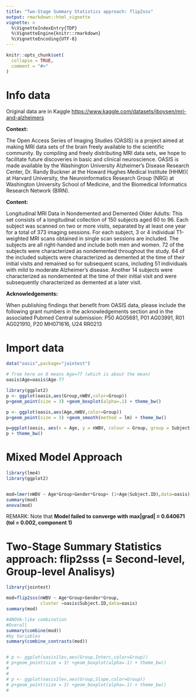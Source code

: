 ```yaml
---
title: "Two-Stage Summary Statistics approach: flip2sss"
output: rmarkdown::html_vignette
vignette: >
  %\VignetteIndexEntry{TDP}
  %\VignetteEngine{knitr::rmarkdown}
  %\VignetteEncoding{UTF-8}
---
```


```r
knitr::opts_chunk$set(
  collapse = TRUE,
  comment = "#>"
)
```


# Info data

Original data are in Kaggle
<https://www.kaggle.com/datasets/jboysen/mri-and-alzheimers>

**Context:**

The Open Access Series of Imaging Studies (OASIS) is a project aimed at making MRI data sets of the brain freely available to the scientific community. By compiling and freely distributing MRI data sets, we hope to facilitate future discoveries in basic and clinical neuroscience. OASIS is made available by the Washington University Alzheimer's Disease Research Center, Dr. Randy Buckner at the Howard Hughes Medical Institute (HHMI)( at Harvard University, the Neuroinformatics Research Group (NRG) at Washington University School of Medicine, and the Biomedical Informatics Research Network (BIRN).

**Content:**

Longitudinal MRI Data in Nondemented and Demented Older Adults: This set consists of a longitudinal collection of 150 subjects aged 60 to 96. Each subject was scanned on two or more visits, separated by at least one year for a total of 373 imaging sessions. For each subject, 3 or 4 individual T1-weighted MRI scans obtained in single scan sessions are included. The subjects are all right-handed and include both men and women. 72 of the subjects were characterized as nondemented throughout the study. 64 of the included subjects were characterized as demented at the time of their initial visits and remained so for subsequent scans, including 51 individuals with mild to moderate Alzheimer's disease. Another 14 subjects were characterized as nondemented at the time of their initial visit and were subsequently characterized as demented at a later visit.

**Acknowledgements:**

When publishing findings that benefit from OASIS data, please include the following grant numbers in the acknowledgements section and in the associated Pubmed Central submission: P50 AG05681, P01 AG03991, R01 AG021910, P20 MH071616, U24 RR0213

# Import data

```r

data("oasis",package="jointest")

# from here on 0 means Age=77 (which is about the mean)
oasis$Age=oasis$Age-77
```

```r
library(ggplot2)
p <- ggplot(oasis,aes(Group,nWBV,color=Group))
p+geom_point(size = 3) +geom_boxplot(alpha=.1) + theme_bw()

p <- ggplot(oasis,aes(Age,nWBV,color=Group))
p+geom_point(size = 3) +geom_smooth(method = lm) + theme_bw()

p=ggplot(oasis, aes(x = Age, y = nWBV, colour = Group, group = Subject.ID)) + geom_line() + geom_point()
p + theme_bw()

```

# Mixed Model Approach

```r
library(lme4)
library(ggplot2)


mod=lmer(nWBV ~ Age*Group+Gender*Group+ (1+Age|Subject.ID),data=oasis)
summary(mod)
anova(mod)


```

REMARK: Note that **Model failed to converge with max|grad| = 0.640671 (tol = 0.002, component 1)**




# Two-Stage Summary Statistics approach: flip2sss (= Second-level, Group-level Analisys)

```r
library(jointest)

mod=flip2sss(nWBV ~ Age*Group+Gender*Group, 
             cluster =oasis$Subject.ID,data=oasis)
summary(mod)

#ANOVA-like combination
#Overall
summary(combine(mod))
#by Variables
summary(combine_contrasts(mod))


# p <- ggplot(oasis1lev,aes(Group,Interc,color=Group))
# p+geom_point(size = 3) +geom_boxplot(alpha=.1) + theme_bw()
# 
# 
# p <- ggplot(oasis1lev,aes(Group,Slope,color=Group))
# p+geom_point(size = 3) +geom_boxplot(alpha=.1) + theme_bw()
# 

```
